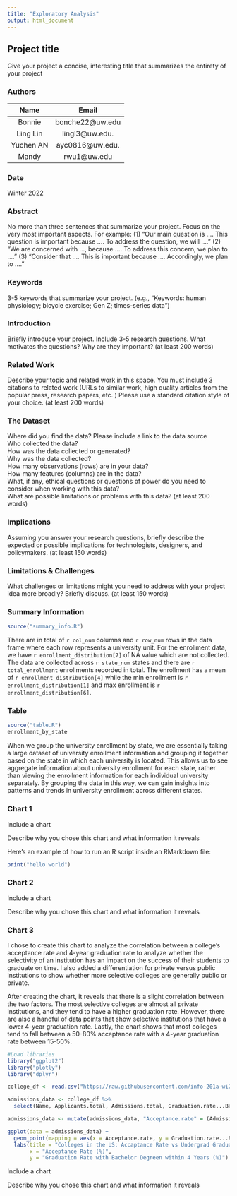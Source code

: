 ```yaml
---
title: "Exploratory Analysis"
output: html_document
---
```


## Project title

Give your project a concise, interesting title that summarizes the entirety of your project

### Authors

| Name     | Email      |
|:-------:|:--------:|
| Bonnie   | bonche22@uw.edu |
| Ling Lin | lingl3@uw.edu.  |
| Yuchen AN| ayc0816@uw.edu. |
| Mandy    | rwu1@uw.edu     |

### Date

Winter 2022

### Abstract

No more than three sentences that summarize your project. Focus on the very most important aspects. For example: (1) "Our main question is .... This question is important because .... To address the question, we will ...." (2) "We are concerned with ..., because .... To address this concern, we plan to ...." (3) "Consider that .... This is important because .... Accordingly, we plan to ...."

### Keywords

3-5 keywords that summarize your project.
(e.g., "Keywords: human physiology; bicycle exercise; Gen Z; times-series data")

### Introduction  

Briefly introduce your project.  Include 3-5 research questions. What motivates the questions? Why are they important? (at least 200 words)

### Related Work  

Describe your topic and related work in this space. You must include 3 citations to related work (URLs to similar work, high quality articles from the popular press, research papers, etc. ) Please use a standard citation style of your choice. (at least 200 words)

### The Dataset

Where did you find the data? Please include a link to the data source  
Who collected the data?  
How was the data collected or generated?  
Why was the data collected?  
How many observations (rows) are in your data?  
How many features (columns) are in the data?  
What, if any, ethical questions or questions of power do you need to consider when working with this data?  
What are possible limitations or problems with this data?   (at least 200 words)

### Implications

Assuming you answer your research questions, briefly describe the expected or possible implications for technologists, designers, and policymakers. (at least 150 words)

### Limitations & Challenges
What challenges or limitations might you need to address with your project idea more broadly? Briefly discuss. (at least 150 words)

### Summary Information
```r
source("summary_info.R")
```

There are in total of `r col_num` columns and `r row_num` rows in the data frame where each row represents a university unit. For the enrollment data, we have `r enrollment_distribution[7]` of NA value which are not collected. The data are collected across `r state_num` states and there are `r total_enrollment` enrollments recorded in total. The enrollment has a mean of `r enrollment_distribution[4]` while the min enrollment is `r enrollment_distribution[1]` and max enrollment is `r enrollment_distribution[6]`.  

### Table
```r
source("table.R")
enrollment_by_state
```

When we group the university enrollment by state, we are essentially taking a large dataset of university enrollment information and grouping it together based on the state in which each university is located. This allows us to see aggregate information about university enrollment for each state, rather than viewing the enrollment information for each individual university separately. By grouping the data in this way, we can gain insights into patterns and trends in university enrollment across different states.

### Chart 1

Include a chart

Describe why you chose this chart and what information it reveals

Here's an example of how to run an R script inside an RMarkdown file:

```r
print("hello world")
```

### Chart 2

Include a chart


Describe why you chose this chart and what information it reveals

### Chart 3

I chose to create this chart to analyze the correlation between a college's acceptance rate and 4-year graduation rate to analyze whether the selectivity of an institution has an impact on the success of their students to graduate on time. I also added a differentiation for private versus public institutions to show whether more selective colleges are generally public or private. 

After creating the chart, it reveals that there is a slight correlation between the two factors. The most selective colleges are almost all private institutions, and they tend to have a higher graduation rate. However, there are also a handful of data points that show selective institutions that have a lower 4-year graduation rate. Lastly, the chart shows that most colleges tend to fall between a 50-80% acceptance rate with a 4-year graduation rate between 15-50%. 

```r
#Load libraries 
library("ggplot2")
library("plotly")
library("dplyr")

college_df <- read.csv("https://raw.githubusercontent.com/info-201a-wi23/exploratory-analysis-mandyrwu/main/Data-Table%201.csv", stringsAsFactors = FALSE)

admissions_data <- college_df %>%
  select(Name, Applicants.total, Admissions.total, Graduation.rate...Bachelor.degree.within.4.years..total, Control.of.institution)

admissions_data <- mutate(admissions_data, "Acceptance.rate" = (Admissions.total/Applicants.total) * 100)

ggplot(data = admissions_data) +
  geom_point(mapping = aes(x = Acceptance.rate, y = Graduation.rate...Bachelor.degree.within.4.years..total, color = Control.of.institution)) +
  labs(title = "Colleges in the US: Accaptance Rate vs Undergrad Graduation Rate",
       x = "Acceptance Rate (%)",
       y = "Graduation Rate with Bachelor Degreen within 4 Years (%)")
```

Include a chart

Describe why you chose this chart and what information it reveals
